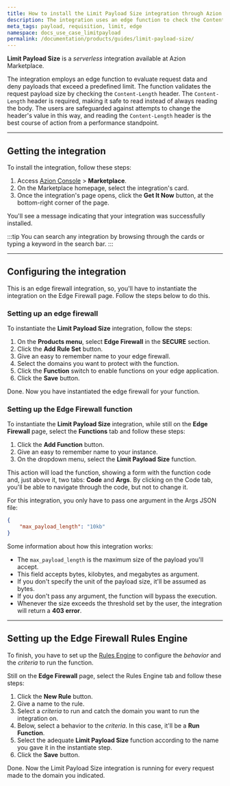```yaml
---
title: How to install the Limit Payload Size integration through Azion Marketplace
description: The integration uses an edge function to check the Content-Length header of request data and block payloads exceeding a set limit.
meta_tags: payload, requisition, limit, edge
namespace: docs_use_case_limitpayload
permalink: /documentation/products/guides/limit-payload-size/
---
```


**Limit Payload Size** is a *serverless* integration available at Azion Marketplace.

The integration employs an edge function to evaluate request data and deny payloads that exceed a predefined limit. The function validates the request payload size by checking the `Content-Length` header. The `Content-Length` header is required, making it safe to read instead of always reading the body. The users are safeguarded against attempts to change the header's value in this way, and reading the `Content-Length` header is the best course of action from a performance standpoint.

---

## Getting the integration

To install the integration, follow these steps:

1. Access [Azion Console](/en/documentation/products/guides/how-to-access-rtm/) > **Marketplace**.
2. On the Marketplace homepage, select the integration's card.
3. Once the integration's page opens, click the **Get It Now** button, at the bottom-right corner of the page.

You'll see a message indicating that your integration was successfully installed.

:::tip
You can search any integration by browsing through the cards or typing a keyword in the search bar.
:::

---

## Configuring the integration

This is an edge firewall integration, so, you'll have to instantiate the integration on the Edge Firewall page. Follow the steps below to do this.

### Setting up an edge firewall

To instantiate the **Limit Payload Size** integration, follow the steps:

1. On the **Products menu**, select **Edge Firewall** in the **SECURE** section.
2. Click the **Add Rule Set** button.
3. Give an easy to remember name to your edge firewall.
4. Select the domains you want to protect with the function.
5. Click the **Function** switch to enable functions on your edge application.
6. Click the **Save** button.

Done. Now you have instantiated the edge firewall for your function.

### Setting up the Edge Firewall function

To instantiate the **Limit Payload Size** integration, while still on the **Edge Firewall** page, select the **Functions** tab and follow these steps:

1. Click the **Add Function** button.
2. Give an easy to remember name to your instance.
3. On the dropdown menu, select the **Limit Payload Size** function.

This action will load the function, showing a form with the function code and, just above it, two tabs: **Code** and **Args**. By clicking on the Code tab, you'll be able to navigate through the code, but not to change it.

For this integration, you only have to pass one argument in the Args JSON file:

```json
{
    "max_payload_length": "10kb"
}
```

Some information about how this integration works:

- The `max_payload_length` is the maximum size of the payload you'll accept. 
- This field accepts bytes, kilobytes, and megabytes as argument. 
- If you don't specify the unit of the payload size, it'll be assumed as bytes. 
- If you don't pass any argument, the function will bypass the execution. 
- Whenever the size exceeds the threshold set by the user, the integration will return a **403 error**.

---

## Setting up the Edge Firewall Rules Engine

To finish, you have to set up the [Rules Engine](/en/documentation/products/secure/edge-firewall/rules-engine/) to configure the *behavior* and the *criteria* to run the function.

Still on the **Edge Firewall** page, select the Rules Engine tab and follow these steps:

1. Click the **New Rule** button.
2. Give a name to the rule.
3. Select a *criteria* to run and catch the domain you want to run the integration on.
4. Below, select a behavior to the *criteria*. In this case, it'll be a **Run Function**.
5. Select the adequate **Limit Payload Size** function according to the name you gave it in the instantiate step.
6. Click the **Save** button.

Done. Now the Limit Payload Size integration is running for every request made to the domain you indicated.




